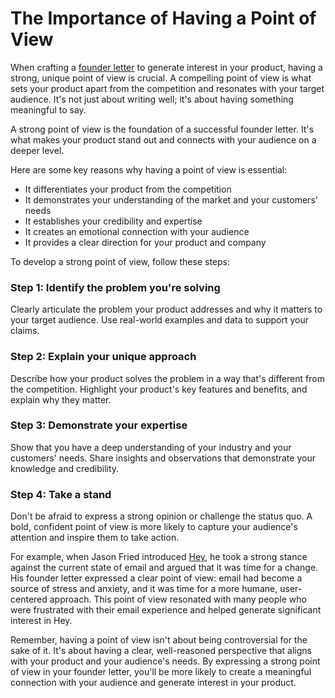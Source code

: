 
# The Importance of Having a Point of View

When crafting a [founder letter](/generating-interest-with-founder-letters) to generate interest in your product, having a strong, unique point of view is crucial. A compelling point of view is what sets your product apart from the competition and resonates with your target audience. It's not just about writing well; it's about having something meaningful to say.

<Callout>
A strong point of view is the foundation of a successful founder letter. It's what makes your product stand out and connects with your audience on a deeper level.
</Callout>

Here are some key reasons why having a point of view is essential:

- It differentiates your product from the competition
- It demonstrates your understanding of the market and your customers' needs
- It establishes your credibility and expertise
- It creates an emotional connection with your audience
- It provides a clear direction for your product and company

To develop a strong point of view, follow these steps:

<Steps>

### Step 1: Identify the problem you're solving

Clearly articulate the problem your product addresses and why it matters to your target audience. Use real-world examples and data to support your claims.

### Step 2: Explain your unique approach

Describe how your product solves the problem in a way that's different from the competition. Highlight your product's key features and benefits, and explain why they matter.

### Step 3: Demonstrate your expertise

Show that you have a deep understanding of your industry and your customers' needs. Share insights and observations that demonstrate your knowledge and credibility.

### Step 4: Take a stand

Don't be afraid to express a strong opinion or challenge the status quo. A bold, confident point of view is more likely to capture your audience's attention and inspire them to take action.

</Steps>

For example, when Jason Fried introduced [Hey](https://hey.com/), he took a strong stance against the current state of email and argued that it was time for a change. His founder letter expressed a clear point of view: email had become a source of stress and anxiety, and it was time for a more humane, user-centered approach. This point of view resonated with many people who were frustrated with their email experience and helped generate significant interest in Hey.

Remember, having a point of view isn't about being controversial for the sake of it. It's about having a clear, well-reasoned perspective that aligns with your product and your audience's needs. By expressing a strong point of view in your founder letter, you'll be more likely to create a meaningful connection with your audience and generate interest in your product.